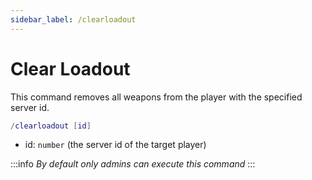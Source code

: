 ```yaml
---
sidebar_label: /clearloadout
---
```


# Clear Loadout

This command removes all weapons from the player with the specified server id.

```lua
/clearloadout [id]
```

- id: `number` (the server id of the target player)

:::info
_By default only admins can execute this command_
:::
